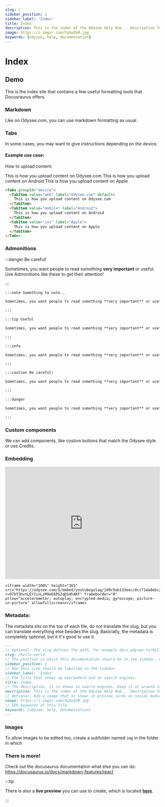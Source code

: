 ```yaml
---
slug: /
sidebar_position: 1
sidebar_label: 'Index'
title: Index
description: This is the index of the Odysee Help Hub... Description for search engines.
image: https://i.imgur.com/FpXwZoM.jpg
keywords: [odysee, help, documentation]
---
```


# Index


## Demo

This is the index site that contains a few useful formatting tools that Docusraurus offers.


### Markdown

Like on Odysee.com, you can use markdown formatting as usual.

### Tabs




In some cases, you may want to give instructions depending on the device.

#### Example use case:
How to upload content:


<Tabs groupId="device">
  <TabItem value="web" label="Odysee.com" default>
    This is how you upload content on Odysee.com
  </TabItem>
  <TabItem value="mobile" label="Android">
    This is how you upload content on Android
  </TabItem>
  <TabItem value="ios" label="Apple">
    This is how you upload content on Apple
  </TabItem>
</Tabs>

```markdown
<Tabs groupId="device">
  <TabItem value="web" label="Odysee.com" default>
    This is how you upload content on Odysee.com
  </TabItem>
  <TabItem value="mobile" label="Android">
    This is how you upload content on Android
  </TabItem>
  <TabItem value="ios" label="Apple">
    This is how you upload content on Apple
  </TabItem>
</Tabs>
```

### Admonitions

:::danger Be careful!

Sometimes, you want people to read something **very important** or useful. Use Admonitions like these to get their attention!

:::


```markdown
:::note Something to note...

Sometimes, you want people to read something **very important** or useful. Use Admonitions like these to get their attention!

:::

:::tip Useful

Sometimes, you want people to read something **very important** or useful. Use Admonitions like these to get their attention!

:::

:::info

Sometimes, you want people to read something **very important** or useful. Use Admonitions like these to get their attention!

:::

:::caution Be careful!

Sometimes, you want people to read something **very important** or useful. Use Admonitions like these to get their attention!

:::

:::danger

Sometimes, you want people to read something **very important** or useful. Use Admonitions like these to get their attention!

:::
```

### Custom components

We can add components, like custom buttons that match the Odysee style or use <Credits/> Credits.

### Embedding

<iframe width="100%" height="365" src="https://odysee.com/$/embed/youtubegulag/2d9c9ab133eecc0cc71da8ebc2dbe72ff634a2ff?r=97bT3hvnLEY1inLzM9eE6PG2qDS4h4KF" frameborder="0" allow="accelerometer; autoplay; encrypted-media; gyroscope; picture-in-picture" allowfullscreen></iframe>

```
<iframe width="100%" height="365" src="https://odysee.com/$/embed/youtubegulag/2d9c9ab133eecc0cc71da8ebc2dbe72ff634a2ff?r=97bT3hvnLEY1inLzM9eE6PG2qDS4h4KF" frameborder="0" allow="accelerometer; autoplay; encrypted-media; gyroscope; picture-in-picture" allowfullscreen></iframe>
```

### Metadata:
The metadata sits on the top of each file, do not translate the slug, but you can translate everything else besides the slug. Basicially, the metadata is completely optional, but it it's good to use it.
```markdown
---
// Optional: The slug defines the path, for example docs.odysee.tv/hello-world. If not defined, just the file name is being used (without the `.mdx` ending).
slug: /hello-world
// The position in which this documentation should be in the sidebar, optional.
sidebar_position: 1
// How this site should be labelled in the sidebar.
sidebar_label: 'Index'
// The title that shows up everywhere and on search engines.
title: Index
// The description, it is shown in search engines. Keep it at around 140 characters.
description: This is the index of the Odysee Help Hub... Description for search engines.
// Optional: Add a image that is shown in preview cards on social media if people share this page.
image: https://i.imgur.com/FpXwZoM.jpg
// SEO keywords of this file:
keywords: [odysee, help, documentation]
---
```

### Images
To allow images to be edited too, create a subfolder named `img` in the folder in which 

### There is more!

Check out the docusaurus documentation what else you can do: https://docusaurus.io/docs/markdown-features/react


:::tip

There is also a **live preview** you can use to create, which is located **[here](https://stackblitz.com/edit/github-deydeg?file=docs%2Fintro.md)**.

:::
